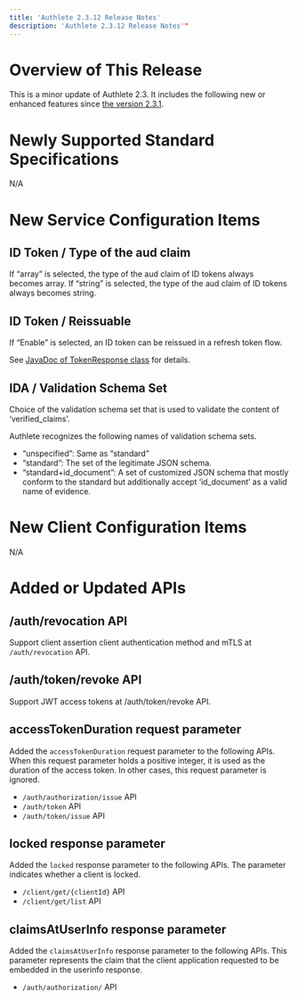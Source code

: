 ```yaml
---
title: 'Authlete 2.3.12 Release Notes'
description: 'Authlete 2.3.12 Release Notes'"
---
```


# Overview of This Release

This is a minor update of Authlete 2.3. It includes the following new or enhanced features since [the version 2.3.1](../2.3.1).

# Newly Supported Standard Specifications

N/A

# New Service Configuration Items

## ID Token / Type of the aud claim

If “array” is selected, the type of the aud claim of ID tokens always becomes array.
If “string” is selected, the type of the aud claim of ID tokens always becomes string.

## ID Token / Reissuable

If “Enable” is selected, an ID token can be reissued in a refresh token flow.

See [JavaDoc of TokenResponse class](https://authlete.github.io/authlete-java-common/com/authlete/common/dto/TokenResponse.html) for details.

## IDA / Validation Schema Set

Choice of the validation schema set that is used to validate the content of ‘verified_claims’.

Authlete recognizes the following names of validation schema sets.

- “unspecified”: Same as “standard”
- “standard”: The set of the legitimate JSON schema.
- “standard+id_document”: A set of customized JSON schema that mostly conform to the standard but additionally accept ‘id_document’ as a valid name of evidence.

# New Client Configuration Items

N/A

# Added or Updated APIs

## /auth/revocation API

Support client assertion client authentication method and mTLS at `/auth/revocation` API.

## /auth/token/revoke API

Support JWT access tokens at /auth/token/revoke API.

## accessTokenDuration request parameter

Added the `accessTokenDuration` request parameter to the following APIs. When this request parameter holds a positive integer, it is used as the duration of the access token. In other cases, this request parameter is ignored.

- `/auth/authorization/issue` API
- `/auth/token` API
- `/auth/token/issue` API

## locked response parameter

Added the `locked` response parameter to the following APIs. The parameter indicates whether a client is locked.

- `/client/get/{clientId}` API
- `/client/get/list` API

## claimsAtUserInfo response parameter

Added the `claimsAtUserInfo` response parameter to the following APIs. This parameter represents the claim that the client application requested to be embedded in the userinfo response.

- `/auth/authorization/` API
